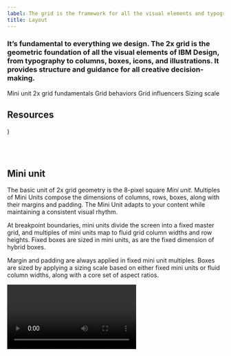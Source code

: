 ```yaml
---
label: The grid is the framework for all the visual elements and typography at IBM. It’s fundamental to everything we design.
title: Layout
---
```


### It’s fundamental to everything we design. The 2x grid is the geometric foundation of all the visual elements of IBM Design, from typography to columns, boxes, icons, and illustrations. It provides structure and guidance for all creative decision-making.

<AnchorLinks>

<AnchorLink>Mini unit</AnchorLink>
<AnchorLink>2x grid fundamentals</AnchorLink>
<AnchorLink>Grid behaviors</AnchorLink>
<AnchorLink>Grid influencers</AnchorLink>
<AnchorLink>Sizing scale</AnchorLink>

</AnchorLinks>

## Resources

<Row className="tile--group">
<Column colMd="4" colLg="4" noGutterSm>
  <ResourceCard
    title="IBM Grid Template"
    href="https://sketch.cloud/s/ngV7z"
    >
      <MdxIcon name="sketch" />
  </ResourceCard>
</Column>
<Column colLg="4" colMd="4"  noGutterSm>
  <ResourceCard
    title="Elements package: Grid"
    href="https://github.com/carbon-design-system/carbon/tree/master/packages/grid"
    >

<MdxIcon name="github" />

  </ResourceCard>
</Column>
<Column colLg="4" colMd="4" noGutterSm>
  <ResourceCard
    title="Grid package preview"
    href="https://carbon-elements.netlify.com/grid/examples/preview/"
    >

<MdxIcon name="codesandbox" />)

  </ResourceCard>
</Column>
</Row>

<br />

<br />

## Mini unit

The basic unit of 2x grid geometry is the 8-pixel square _Mini unit_. Multiples of Mini Units compose the dimensions of columns, rows, boxes, along with their margins and padding. The Mini Unit adapts to your content while maintaining a consistent visual rhythm.

At breakpoint boundaries, mini units divide the screen into a fixed master grid, and multiples of mini units map to fluid grid column widths and row heights. Fixed boxes are sized in mini units, as are the fixed dimension of hybrid boxes.

Margin and padding are always applied in fixed mini unit multiples. Boxes are sized by applying a sizing scale based on either fixed mini units or fluid column widths, along with a core set of aspect ratios.

<Video vimeoId="292608020" />

## 2x grid fundamentals

The core concept of the 2x grid is to divide or multiply by two, forming a visual rhythm. Fluid grids are built by division, whereas fixed grids are built with multiplication. On breakpoint boundaries, these sizes match. Margins and padding are applied consistently in both cases.

<AnchorLinks small>

<AnchorLink>Columns and rows</AnchorLink>
<AnchorLink>Margins</AnchorLink>
<AnchorLink>Padding</AnchorLink>
<AnchorLink>Gutters</AnchorLink>
<AnchorLink>Breakpoints</AnchorLink>

</AnchorLinks>

### Columns and Rows

Columns and rows create key lines that are essential for visual rhythm, especially for typography. Construct columns by either dividing a space into a fluid grid, or by tiling fixed boxes in multiples.

![Columns and rows](images/Layout_overview_Columns-rows.svg)

#### Fluid grid

A [fluid grid](#fluid-grid) divides space by twos. This division is immediately evident in the 2x column structure. Within a breakpoint, the column count is constant, and unit size scales with screen size. Choose a column count by starting with one, then divide by two as needed:

#### Fixed grid

A [fixed grid](#fixed-grid) starts with a fixed unit size from the sizing scale, then tiles and wraps as needed, like text. To employ the 2x concept, multiply box sizes by two and mix them together.

When tiling fixed boxes, the column count is not known in advance, but a grid emerges visually due to the use of a consistent sizing scale. On breakpoint boundaries, fixed sizing scales match column sizes.

#### Hybrid grid

[Hybrid grids](#hybrid) are also frequent in practice, and hybrid boxes have properties of both.

#### Decision tree

For dense content, use mini units for further alignment and spatial guidance.

![Columns and rows for dense content](images/Layout_overview_Columns-rows-light-dense.svg)

### Margins

The margins at the outer edge of the grid are always a fixed size within a breakpoint, even when columns are fluid. See [breakpoints](#breakpoints) for a table of margin sizes.

![Margins](images/Layout_overview_Margins.svg)

### Padding

Padding is always a fixed multiple of mini units: 16 pixels at all standard breakpoints. Always align type to the edge of box padding. Note, some design tools add padding to text boxes by default; check text box padding and remove it if necessary.

![Padding](images/Layout_overview_Paddings.svg)

<Row>
<Column colMd="4" colLg="4">
  <DoDontExample type="do" caption="Always place type against the padding.">

![Always place type against the padding.](images/Layout_overview_Paddings-do.svg)

  </DoDontExample>
</Column>
<Column colMd="4" colLg="4" >
  <DoDontExample caption="Never place type on the padding.">

![Never place type on the padding.](images/Layout_overview_Paddings-dont.svg)

  </DoDontExample>
</Column>
</Row>

### Gutters

Grid gutters can be absent as shown above, or present as shown below. The margin around each grid box matches its padding, for a total gutter of 32 pixels. For closely related content, consider a gutterless grid. Apply gutters when content warrants more separation.

![Gutters](images/Layout_overview_Gutters.svg)

### Breakpoints

Use this set of standard breakpoints to maintain layout integrity across screen sizes. For best results, test designs and code at each of these standard breakpoints.

Create custom breakpoints to accommodate special needs, by writing your own media queries and CSS rules. Refer to the [grid code package](https://github.com/IBM/carbon-elements/tree/master/packages/grid) for more information.

| Breakpoint | Value (px/rem) | Columns | Size (%) | Size  | Padding | Margin |
| ---------- | -------------- | ------- | -------- | ----- | ------- | ------ |
| Small      | 320 / 20       | 4       | 25%      | 80 px | 16 px   | 0      |
| Medium     | 672 / 42       | 8       | 12.5%    | 80 px | 16 px   | 16 px  |
| Large      | 1056 / 66      | 16      | 6.25%    | 64 px | 16 px   | 16 px  |
| X-Large    | 1312 / 82      | 16      | 6.25%    | 80 px | 16 px   | 16 px  |
| Max        | 1584 / 99      | 16      | 6.25%    | 96 px | 16 px   | 24 px  |

For best results, test designs and code at each of these standard breakpoints.

<Video vimeoId="292015984" />

## Grid behaviors

In user interfaces, screen size is dictated by the device and the user's chosen window size. We may know content in advance, or the content may be dynamic.

Carefully consider the user's goal for their screen space, particularly when displaying dynamic content. If a user's goal is to see more items, scale column count by tiling fixed boxes. If a user wants to see more content within each item, scale boxes and use fixed column counts.

<AnchorLinks small>

<AnchorLink>Fluid columns</AnchorLink>
- [Fixed boxes](fixed-boxes)
<AnchorLink>Hybrid boxes</AnchorLink>
<AnchorLink>Key lines</AnchorLink>

</AnchorLinks>

### Fluid grid

Fluid column structures are ideal for editorial content, dashboards, images, video, data visualizations, etc. In each case, scaling the size of things is more useful to the user than scaling the number of visible things. In a fluid grid, we divide available width in half to create columns, repeating as necessary.

At each breakpoint, column count is fixed and column width is a multiple of mini units. Row height is a multiple of column size, following recommended aspect ratios. Margin and padding are fixed multiples of mini units. In between breakpoints, actual column width is a percentage of the grid area, not a mini unit multiple. Content scales fluidly.

<Video vimeoId="292024522" />

### Fixed boxes

A grid can be formed with fixed boxes by arranging tiles in an inline block, icons in toolbars, etc. Column count grows with browser width. Tiles wrap to the next line, or are sometimes truncated with an overflow scroll.

<Video vimeoId="292024183" />

First choose a base size from the [sizing scale](#sizing-scale), then build up each box in multiples of the base size, following recommended [aspect ratios](#aspect-ratio). A grid emerges when each tile uses a multiple of a consistent base size. Following this method ensures consistency of tile sizes, even across products.

### Hybrid boxes

Hybrid boxes have different scaling rules in each dimension, so they do not use aspect ratios. When a user would resize the browser expecting content to scale in one dimension but not the other, use hybrid boxes.

Use the [sizing scale](#sizing-scale) to size a fixed dimension. Use column-width multiples to size a grid-fluid dimension. Aspect ratios do not apply.

<Video vimeoId="292025098" />

Here are some common UI behaviors:

| Examples   | Width        | Height          |
| ---------- | ------------ | --------------- |
| Header     | Fluid (Grid) | Fixed (m.u.)    |
| Toolbar    | Fluid (Grid) | Fixed (m.u.)    |
| Side Panel | Fixed        | Fluid (Grid)    |
| Menu       | Fixed        | Fluid (Content) |
| Content    | Fixed        | Fluid (Content) |
| Data Table | Fluid (Grid) | Fluid (Content) |

### Key lines

Regardless of how your grid is built, ensure the overall layout has visible key lines: vertical and horizontal lines on which multiple objects align.

Horizontal and vertical alignment are equally critical. When present, the eye can follow content more easily, increasing the perception of visual harmony.

## Grid influencers

Within a design system, layouts often follow a common structure, especially with regard to navigation. This section covers which of these UI patterns you'll need, where users will expect to see them on a page, and how they’ll affect the content that lives within the responsive grid.

<AnchorLinks small>

<AnchorLink>Screen regions</AnchorLink>
<AnchorLink>Panel behavior</AnchorLink>

</AnchorLinks>

### Screen regions

In a UI layout, users expect to find certain types of content in certain areas. We call these areas _screen regions_. It is especially important for these zones to be consistent across devices and adapt across breakpoints. [Learn more about the shell on the experimental UI shell page.](/experimental/ui-shell/usage)

![Shell Illustation](images/Layout_overview_Screen-regions-1.svg)

![Dropdown Illustation](images/Layout_overview_Screen-regions-2.svg)

![Dialog Illustation](images/Layout_overview_Screen-regions-3.svg)

### Panel behavior

All vertical panels expand to fill the full height of the browser window.

#### Flexible panels

The flexible panels allow for both collapsed and expanded states. The expanded state of a flexible Panel is a fixed width that cannot be adjusted by the user. The collapsed Flexible Panel expands when the user hovers over any portion of it. When flexible panels expand, they either condense both the content and the grid or they push content beyond the edge of the browser.

<Video vimeoId="292975726" />

<br />
<br />

#### Fixed panels

Fixed panels maintain a static width, cannot be collapsed, and also exist outside of the responsive grid.

<Video vimeoId="292988292" />

<br />
<br />

#### Floating panels

This panel style floats above the primary content area and does not affect the responsive grid. Floating panels conceal any UI elements below them and must be dismissable by the user. Inline menus, dropdowns and tooltips also float.

<Video vimeoId="292977039" />

## Sizing scale

We provide a sizing scale for both fixed and fluid sizes. Use it to size content as well as negative space. Like a type scale, the sizing scale constrains the range of sizes to improve consistency and rhythm, while still allowing a wide range of sizes. Spacing tokens are used to apply these relationships consistently across UIs.

<AnchorLinks small>

<AnchorLink>Fixed base unit</AnchorLink>
<AnchorLink>Fluid base unit</AnchorLink>
<AnchorLink>Scaling multiple</AnchorLink>
<AnchorLink>Aspect ratio</AnchorLink>
<AnchorLink>Vertical rhythm</AnchorLink>
<AnchorLink>Components</AnchorLink>

</AnchorLinks>

### Fixed base unit

Use this fixed sizing scale, comprised of select mini unit multiples, when sizing icons, tiling boxes, and applying vertical margin space.

![Fixed base unit](images/Layout_overview_Fixed-base-unit.svg)

Choose a size to use as your fixed base unit. Also see the [breakpoints table](#breakpoints).

| Sizing scale (px) | Mini units |
| ----------------- | ---------- |
| 8                 | 1x         |
| 16                | 2x         |
| 24                | 3x         |
| 32                | 4x         |
| 48                | 6x         |
| 64                | 8x         |
| 80                | 10x        |

### Fluid base unit

For fluid grids, the column width is the base unit. Just as a box can span multiple columns, its height is a multiple of column width. Use cases are leading section in a webpage, divded section for editorial content, modals, etc. Check out the [breakpoints table](#breakpoints) for pixel sizings.

![Fluid base unit](images/Layout_overview_Fluid-base-unit.svg)

### Scaling multiple

After determining your base size, multiply it as needed for each use. For box sizing, apply an [aspect ratio](#aspect-ratio) too.

<Video vimeoId="292026497" />

### Aspect ratio

When sizing boxes, constrain dimensions to one of the aspect ratios shown below whenever possible. Doing so will heighten the perception of unity between products.

Choose an aspect ratio from the table, then multiply the base unit in each dimension as needed to set width and height, maintaining the ratio in either portrait or landscape.

| Aspect ratios                 |     |
| ----------------------------- | --- |
| 1:1, 2:1, 2:3, 3:2, 4:3, 16:9 |     |

For example, to size a fluid box with a 2:1 landscape aspect ratio, you could span 4 columns in width and 2 column-widths of height. To size a fixed box with the same aspect ratio, you could start with an 80 pixel base unit, then multiply it by 4 in width and 2 in height, for a fixed box size of 320 by 160.

![aspect ratio](images/Layout_overview_Aspect-ratio.svg)

### Vertical rhythm

Use the fixed sizing scale to set vertical spacing between sections, by adding it to the top or bottom margin of a box:

<Video vimeoId="292028388" />

<Row>
<Column colMd="4" colLg="4">
  <DoDontExample
    type="do"
    caption="Mini unit is the guide when needed. Spacer snaps to the text box and does not necessarily need to snap to the mini unit.">

![Mini unit is the guide when needed. Spacer snaps to the text box and does not necessarily need to snap to the mini unit.](images/Layout_overview_Visual-rhythm-do.svg)

  </DoDontExample>
</Column>
<Column colMd="4" colLg="4" >
  <DoDontExample caption="In Sketch, always use “Auto” in alignment to ensure the text box is fitting with the content. Spacer snaps to the text box.">

![Always use “Auto” in alignment to ensure the text box is fitting with the content. Spacer snaps to the text box.](images/Layout_overview_Visual-rhythm-dont.svg)

  </DoDontExample>
</Column>
</Row>

### Components

Components can be sized like other boxes: either fixed or fluid, and often hybrid, with fixed height and fluid width. When interior space within a component is cramped, use the minor sizing scale:

When multiple components adhere to the same scale, grid relationships naturally emerge. For example, vertically aligning form fields such as checkboxes and radio buttons produces a grid effect when interior spacing is consistent.

<Video vimeoId="292028752" />
